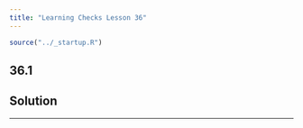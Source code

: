 ```yaml
---
title: "Learning Checks Lesson 36"
---
```


```r
source("../_startup.R")
```

## 36.1

::: {.callout-note}
## Solution

:::

--------


